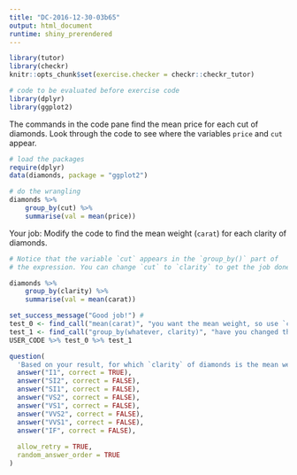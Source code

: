 ```yaml
---
title: "DC-2016-12-30-03b65"
output: html_document
runtime: shiny_prerendered
---
```


```r
library(tutor)
library(checkr)
knitr::opts_chunk$set(exercise.checker = checkr::checkr_tutor)
```

```r
# code to be evaluated before exercise code
library(dplyr)
library(ggplot2)
```

The commands in the code pane find the mean price for each cut of diamonds.  Look through the code to see where the variables `price` and `cut` appear.

```r
# load the packages
require(dplyr)
data(diamonds, package = "ggplot2")

# do the wrangling
diamonds %>%
    group_by(cut) %>%
    summarise(val = mean(price))
```

Your job: Modify the code to find the mean weight (`carat`) for each clarity of diamonds. 


```r
# Notice that the variable `cut` appears in the `group_by()` part of
# the expression. You can change `cut` to `clarity` to get the job done.
```

```r
diamonds %>%
    group_by(clarity) %>%
    summarise(val = mean(carat))
```

```r
set_success_message("Good job!") # 
test_0 <- find_call("mean(carat)", "you want the mean weight, so use `carat` in the `mean()` command.")
test_1 <- find_call("group_by(whatever, clarity)", "have you changed the grouping variable to `clarity`?") 
USER_CODE %>% test_0 %>% test_1
```

```r
question(
  'Based on your result, for which `clarity` of diamonds is the mean weight the largest?',
  answer("I1", correct = TRUE),
  answer("SI2", correct = FALSE),
  answer("SI1", correct = FALSE),
  answer("VS2", correct = FALSE),
  answer("VS1", correct = FALSE),
  answer("VVS2", correct = FALSE),
  answer("VVS1", correct = FALSE),
  answer("IF", correct = FALSE),
  
  allow_retry = TRUE,
  random_answer_order = TRUE
)

```
